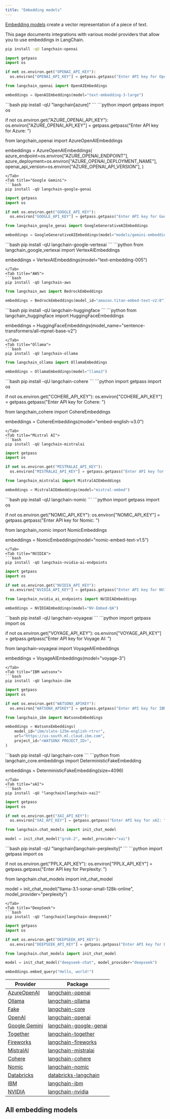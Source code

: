 ```yaml
---
title: "Embedding models"
---
```


[Embedding models](/oss/concepts/embedding_models) create a vector representation of a piece of text.

This page documents integrations with various model providers that allow you to use embeddings in LangChain.

<Tabs>
<Tab title="OpenAI">

```bash
pip install -qU langchain-openai
```
```python
import getpass
import os

if not os.environ.get("OPENAI_API_KEY"):
  os.environ["OPENAI_API_KEY"] = getpass.getpass("Enter API key for OpenAI: ")

from langchain_openai import OpenAIEmbeddings

embeddings = OpenAIEmbeddings(model="text-embedding-3-large")
```
</Tab>
<Tab title="Azure">
```bash
pip install -qU "langchain[azure]"
```
```python
import getpass
import os

if not os.environ.get("AZURE_OPENAI_API_KEY"):
  os.environ["AZURE_OPENAI_API_KEY"] = getpass.getpass("Enter API key for Azure: ")

from langchain_openai import AzureOpenAIEmbeddings

embeddings = AzureOpenAIEmbeddings(
    azure_endpoint=os.environ["AZURE_OPENAI_ENDPOINT"],
    azure_deployment=os.environ["AZURE_OPENAI_DEPLOYMENT_NAME"],
    openai_api_version=os.environ["AZURE_OPENAI_API_VERSION"],
)
```
</Tab>
<Tab title="Google Gemini">
```bash
pip install -qU langchain-google-genai
```
```python
import getpass
import os

if not os.environ.get("GOOGLE_API_KEY"):
  os.environ["GOOGLE_API_KEY"] = getpass.getpass("Enter API key for Google Gemini: ")

from langchain_google_genai import GoogleGenerativeAIEmbeddings

embeddings = GoogleGenerativeAIEmbeddings(model="models/gemini-embedding-001")
```
</Tab>
<Tab title="Google Vertex">
```bash
pip install -qU langchain-google-vertexai
```
```python
from langchain_google_vertexai import VertexAIEmbeddings

embeddings = VertexAIEmbeddings(model="text-embedding-005")
```
</Tab>
<Tab title="AWS">
```bash
pip install -qU langchain-aws
```
```python
from langchain_aws import BedrockEmbeddings

embeddings = BedrockEmbeddings(model_id="amazon.titan-embed-text-v2:0")
```
</Tab>
<Tab title="HuggingFace">
```bash
pip install -qU langchain-huggingface
```
```python
from langchain_huggingface import HuggingFaceEmbeddings

embeddings = HuggingFaceEmbeddings(model_name="sentence-transformers/all-mpnet-base-v2")
```
</Tab>
<Tab title="Ollama">
```bash
pip install -qU langchain-ollama
```
```python
from langchain_ollama import OllamaEmbeddings

embeddings = OllamaEmbeddings(model="llama3")
```
</Tab>
<Tab title="Cohere">
```bash
pip install -qU langchain-cohere
```
```python
import getpass
import os

if not os.environ.get("COHERE_API_KEY"):
  os.environ["COHERE_API_KEY"] = getpass.getpass("Enter API key for Cohere: ")

from langchain_cohere import CohereEmbeddings

embeddings = CohereEmbeddings(model="embed-english-v3.0")
```
</Tab>
<Tab title="Mistral AI">
```bash
pip install -qU langchain-mistralai
```
```python
import getpass
import os

if not os.environ.get("MISTRALAI_API_KEY"):
  os.environ["MISTRALAI_API_KEY"] = getpass.getpass("Enter API key for MistralAI: ")

from langchain_mistralai import MistralAIEmbeddings

embeddings = MistralAIEmbeddings(model="mistral-embed")
```
</Tab>
<Tab title="Nomic">
```bash
pip install -qU langchain-nomic
```
```python
import getpass
import os

if not os.environ.get("NOMIC_API_KEY"):
  os.environ["NOMIC_API_KEY"] = getpass.getpass("Enter API key for Nomic: ")

from langchain_nomic import NomicEmbeddings

embeddings = NomicEmbeddings(model="nomic-embed-text-v1.5")
```
</Tab>
<Tab title="NVIDIA">
```bash
pip install -qU langchain-nvidia-ai-endpoints
```
```python
import getpass
import os

if not os.environ.get("NVIDIA_API_KEY"):
  os.environ["NVIDIA_API_KEY"] = getpass.getpass("Enter API key for NVIDIA: ")

from langchain_nvidia_ai_endpoints import NVIDIAEmbeddings

embeddings = NVIDIAEmbeddings(model="NV-Embed-QA")
```
</Tab>
<Tab title="Voyage AI">
```bash
pip install -qU langchain-voyageai
```
```python
import getpass
import os

if not os.environ.get("VOYAGE_API_KEY"):
  os.environ["VOYAGE_API_KEY"] = getpass.getpass("Enter API key for Voyage AI: ")

from langchain-voyageai import VoyageAIEmbeddings

embeddings = VoyageAIEmbeddings(model="voyage-3")
```
</Tab>
<Tab title="IBM watsonx">
```bash
pip install -qU langchain-ibm
```
```python
import getpass
import os

if not os.environ.get("WATSONX_APIKEY"):
  os.environ["WATSONX_APIKEY"] = getpass.getpass("Enter API key for IBM watsonx: ")

from langchain_ibm import WatsonxEmbeddings

embeddings = WatsonxEmbeddings(
    model_id="ibm/slate-125m-english-rtrvr",
    url="https://us-south.ml.cloud.ibm.com",
    project_id="<WATSONX PROJECT_ID>",
)
```
</Tab>
<Tab title="Fake">
```bash
pip install -qU langchain-core
```
```python
from langchain_core.embeddings import DeterministicFakeEmbedding

embeddings = DeterministicFakeEmbedding(size=4096)
```
</Tab>
<Tab title="xAI">
```bash
pip install -qU "langchain[langchain-xai]"
```
```python
import getpass
import os

if not os.environ.get("XAI_API_KEY"):
  os.environ["XAI_API_KEY"] = getpass.getpass("Enter API key for xAI: ")

from langchain.chat_models import init_chat_model

model = init_chat_model("grok-2", model_provider="xai")
```
</Tab>
<Tab title="Perplexity">
```bash
pip install -qU "langchain[langchain-perplexity]"
```
```python
import getpass
import os

if not os.environ.get("PPLX_API_KEY"):
  os.environ["PPLX_API_KEY"] = getpass.getpass("Enter API key for Perplexity: ")

from langchain.chat_models import init_chat_model

model = init_chat_model("llama-3.1-sonar-small-128k-online", model_provider="perplexity")
```
</Tab>
<Tab title="DeepSeek">
```bash
pip install -qU "langchain[langchain-deepseek]"
```
```python
import getpass
import os

if not os.environ.get("DEEPSEEK_API_KEY"):
  os.environ["DEEPSEEK_API_KEY"] = getpass.getpass("Enter API key for DeepSeek: ")

from langchain.chat_models import init_chat_model

model = init_chat_model("deepseek-chat", model_provider="deepseek")
```
</Tab>
</Tabs>

```python
embeddings.embed_query("Hello, world!")
```

| Provider | Package |
|-----------|---------|
| [AzureOpenAI](/oss/integrations/text_embedding/azureopenai) | [langchain-openai](https://python.langchain.com/api_reference/openai/embeddings/langchain_openai.embeddings.azure.AzureOpenAIEmbeddings.html) |
| [Ollama](/oss/integrations/text_embedding/ollama) | [langchain-ollama](https://python.langchain.com/api_reference/ollama/embeddings/langchain_ollama.embeddings.OllamaEmbeddings.html) |
| [Fake](/oss/integrations/text_embedding/fake) | [langchain-core](https://python.langchain.com/api_reference/core/embeddings/langchain_core.embeddings.fake.FakeEmbeddings.html) |
| [OpenAI](/oss/integrations/text_embedding/openai) | [langchain-openai](https://python.langchain.com/api_reference/openai/chat_models/langchain_openai.chat_models.base.ChatOpenAI.html) |
| [Google Gemini](/oss/integrations/text_embedding/google_generative_ai) | [langchain-google-genai](https://python.langchain.com/api_reference/google_genai/embeddings/langchain_google_genai.embeddings.GoogleGenerativeAIEmbeddings.html) |
| [Together](/oss/integrations/text_embedding/together) | [langchain-together](https://python.langchain.com/api_reference/together/embeddings/langchain_together.embeddings.TogetherEmbeddings.html) |
| [Fireworks](/oss/integrations/text_embedding/fireworks) | [langchain-fireworks](https://python.langchain.com/api_reference/fireworks/embeddings/langchain_fireworks.embeddings.FireworksEmbeddings.html) |
| [MistralAI](/oss/integrations/text_embedding/mistralai) | [langchain-mistralai](https://python.langchain.com/api_reference/mistralai/embeddings/langchain_mistralai.embeddings.MistralAIEmbeddings.html) |
| [Cohere](/oss/integrations/text_embedding/cohere) | [langchain-cohere](https://python.langchain.com/api_reference/community/llms/langchain_community.llms.cohere.Cohere.html) |
| [Nomic](/oss/integrations/text_embedding/nomic) | [langchain-nomic](https://python.langchain.com/api_reference/nomic/embeddings/langchain_nomic.embeddings.NomicEmbeddings.html) |
| [Databricks](/oss/integrations/text_embedding/databricks) | [databricks-langchain](https://api-docs.databricks.com/python/databricks-ai-bridge/latest/databricks_langchain.html#databricks_langchain.DatabricksEmbeddings) |
| [IBM](/oss/integrations/text_embedding/ibm_watsonx) | [langchain-ibm](https://python.langchain.com/api_reference/ibm/embeddings/langchain_ibm.embeddings.WatsonxEmbeddings.html) |
| [NVIDIA](/oss/integrations/text_embedding/nvidia_ai_endpoints) | [langchain-nvidia](https://python.langchain.com/api_reference/nvidia_ai_endpoints/embeddings/langchain_nvidia_ai_endpoints.embeddings.NVIDIAEmbeddings.html) |

## All embedding models

<Columns cols={3}>
<Card title="Aleph Alpha" icon="link" href="/oss/integrations/text_embedding/aleph_alpha" arrow="true" cta="View guide"></Card>
<Card title="Anyscale" icon="link" href="/oss/integrations/text_embedding/anyscale" arrow="true" cta="View guide"></Card>
<Card title="Ascend" icon="link" href="/oss/integrations/text_embedding/ascend" arrow="true" cta="View guide"></Card>
<Card title="AwaDB" icon="link" href="/oss/integrations/text_embedding/awadb" arrow="true" cta="View guide"></Card>
<Card title="AzureOpenAI" icon="link" href="/oss/integrations/text_embedding/azureopenai" arrow="true" cta="View guide"></Card>
<Card title="Baichuan Text Embeddings" icon="link" href="/oss/integrations/text_embedding/baichuan" arrow="true" cta="View guide"></Card>
<Card title="Baidu Qianfan" icon="link" href="/oss/integrations/text_embedding/baidu_qianfan_endpoint" arrow="true" cta="View guide"></Card>
<Card title="Bedrock" icon="link" href="/oss/integrations/text_embedding/bedrock" arrow="true" cta="View guide"></Card>
<Card title="BGE on Hugging Face" icon="link" href="/oss/integrations/text_embedding/bge_huggingface" arrow="true" cta="View guide"></Card>
<Card title="Bookend AI" icon="link" href="/oss/integrations/text_embedding/bookend" arrow="true" cta="View guide"></Card>
<Card title="Clarifai" icon="link" href="/oss/integrations/text_embedding/clarifai" arrow="true" cta="View guide"></Card>
<Card title="Cloudflare Workers AI" icon="link" href="/oss/integrations/text_embedding/cloudflare_workersai" arrow="true" cta="View guide"></Card>
<Card title="Clova Embeddings" icon="link" href="/oss/integrations/text_embedding/clova" arrow="true" cta="View guide"></Card>
<Card title="Cohere" icon="link" href="/oss/integrations/text_embedding/cohere" arrow="true" cta="View guide"></Card>
<Card title="DashScope" icon="link" href="/oss/integrations/text_embedding/dashscope" arrow="true" cta="View guide"></Card>
<Card title="Databricks" icon="link" href="/oss/integrations/text_embedding/databricks" arrow="true" cta="View guide"></Card>
<Card title="DeepInfra" icon="link" href="/oss/integrations/text_embedding/deepinfra" arrow="true" cta="View guide"></Card>
<Card title="EDEN AI" icon="link" href="/oss/integrations/text_embedding/edenai" arrow="true" cta="View guide"></Card>
<Card title="Elasticsearch" icon="link" href="/oss/integrations/text_embedding/elasticsearch" arrow="true" cta="View guide"></Card>
<Card title="Embaas" icon="link" href="/oss/integrations/text_embedding/embaas" arrow="true" cta="View guide"></Card>
<Card title="Fake Embeddings" icon="link" href="/oss/integrations/text_embedding/fake" arrow="true" cta="View guide"></Card>
<Card title="FastEmbed by Qdrant" icon="link" href="/oss/integrations/text_embedding/fastembed" arrow="true" cta="View guide"></Card>
<Card title="Fireworks" icon="link" href="/oss/integrations/text_embedding/fireworks" arrow="true" cta="View guide"></Card>
<Card title="Google Gemini" icon="link" href="/oss/integrations/text_embedding/google_generative_ai" arrow="true" cta="View guide"></Card>
<Card title="Google Vertex AI" icon="link" href="/oss/integrations/text_embedding/google_vertex_ai_palm" arrow="true" cta="View guide"></Card>
<Card title="GPT4All" icon="link" href="/oss/integrations/text_embedding/gpt4all" arrow="true" cta="View guide"></Card>
<Card title="Gradient" icon="link" href="/oss/integrations/text_embedding/gradient" arrow="true" cta="View guide"></Card>
<Card title="GreenNode" icon="link" href="/oss/integrations/text_embedding/greennode" arrow="true" cta="View guide"></Card>
<Card title="Hugging Face" icon="link" href="/oss/integrations/text_embedding/huggingfacehub" arrow="true" cta="View guide"></Card>
<Card title="IBM watsonx.ai" icon="link" href="/oss/integrations/text_embedding/ibm_watsonx" arrow="true" cta="View guide"></Card>
<Card title="Infinity" icon="link" href="/oss/integrations/text_embedding/infinity" arrow="true" cta="View guide"></Card>
<Card title="Instruct Embeddings" icon="link" href="/oss/integrations/text_embedding/instruct_embeddings" arrow="true" cta="View guide"></Card>
<Card title="IPEX-LLM CPU" icon="link" href="/oss/integrations/text_embedding/ipex_llm" arrow="true" cta="View guide"></Card>
<Card title="IPEX-LLM GPU" icon="link" href="/oss/integrations/text_embedding/ipex_llm_gpu" arrow="true" cta="View guide"></Card>
<Card title="Intel Extension for Transformers" icon="link" href="/oss/integrations/text_embedding/itrex" arrow="true" cta="View guide"></Card>
<Card title="Jina" icon="link" href="/oss/integrations/text_embedding/jina" arrow="true" cta="View guide"></Card>
<Card title="John Snow Labs" icon="link" href="/oss/integrations/text_embedding/johnsnowlabs_embedding" arrow="true" cta="View guide"></Card>
<Card title="LASER" icon="link" href="/oss/integrations/text_embedding/laser" arrow="true" cta="View guide"></Card>
<Card title="Lindorm" icon="link" href="/oss/integrations/text_embedding/lindorm" arrow="true" cta="View guide"></Card>
<Card title="Llama.cpp" icon="link" href="/oss/integrations/text_embedding/llamacpp" arrow="true" cta="View guide"></Card>
<Card title="Llamafile" icon="link" href="/oss/integrations/text_embedding/llamafile" arrow="true" cta="View guide"></Card>
<Card title="LLMRails" icon="link" href="/oss/integrations/text_embedding/llm_rails" arrow="true" cta="View guide"></Card>
<Card title="LocalAI" icon="link" href="/oss/integrations/text_embedding/localai" arrow="true" cta="View guide"></Card>
<Card title="MiniMax" icon="link" href="/oss/integrations/text_embedding/minimax" arrow="true" cta="View guide"></Card>
<Card title="MistralAI" icon="link" href="/oss/integrations/text_embedding/mistralai" arrow="true" cta="View guide"></Card>
<Card title="Model2Vec" icon="link" href="/oss/integrations/text_embedding/model2vec" arrow="true" cta="View guide"></Card>
<Card title="ModelScope" icon="link" href="/oss/integrations/text_embedding/modelscope_embedding" arrow="true" cta="View guide"></Card>
<Card title="MosaicML" icon="link" href="/oss/integrations/text_embedding/mosaicml" arrow="true" cta="View guide"></Card>
<Card title="Naver" icon="link" href="/oss/integrations/text_embedding/naver" arrow="true" cta="View guide"></Card>
<Card title="Nebius" icon="link" href="/oss/integrations/text_embedding/nebius" arrow="true" cta="View guide"></Card>
<Card title="Netmind" icon="link" href="/oss/integrations/text_embedding/netmind" arrow="true" cta="View guide"></Card>
<Card title="NLP Cloud" icon="link" href="/oss/integrations/text_embedding/nlp_cloud" arrow="true" cta="View guide"></Card>
<Card title="Nomic" icon="link" href="/oss/integrations/text_embedding/nomic" arrow="true" cta="View guide"></Card>
<Card title="NVIDIA NIMs" icon="link" href="/oss/integrations/text_embedding/nvidia_ai_endpoints" arrow="true" cta="View guide"></Card>
<Card title="Oracle Cloud Infrastructure" icon="link" href="/oss/integrations/text_embedding/oci_generative_ai" arrow="true" cta="View guide"></Card>
<Card title="Ollama" icon="link" href="/oss/integrations/text_embedding/ollama" arrow="true" cta="View guide"></Card>
<Card title="OpenClip" icon="link" href="/oss/integrations/text_embedding/open_clip" arrow="true" cta="View guide"></Card>
<Card title="OpenAI" icon="link" href="/oss/integrations/text_embedding/openai" arrow="true" cta="View guide"></Card>
<Card title="OpenVINO" icon="link" href="/oss/integrations/text_embedding/openvino" arrow="true" cta="View guide"></Card>
<Card title="Optimum Intel" icon="link" href="/oss/integrations/text_embedding/optimum_intel" arrow="true" cta="View guide"></Card>
<Card title="Oracle AI Vector Search" icon="link" href="/oss/integrations/text_embedding/oracleai" arrow="true" cta="View guide"></Card>
<Card title="OVHcloud" icon="link" href="/oss/integrations/text_embedding/ovhcloud" arrow="true" cta="View guide"></Card>
<Card title="Pinecone Embeddings" icon="link" href="/oss/integrations/text_embedding/pinecone" arrow="true" cta="View guide"></Card>
<Card title="PredictionGuard" icon="link" href="/oss/integrations/text_embedding/predictionguard" arrow="true" cta="View guide"></Card>
<Card title="PremAI" icon="link" href="/oss/integrations/text_embedding/premai" arrow="true" cta="View guide"></Card>
<Card title="SageMaker" icon="link" href="/oss/integrations/text_embedding/sagemaker-endpoint" arrow="true" cta="View guide"></Card>
<Card title="SambaNovaCloud" icon="link" href="/oss/integrations/text_embedding/sambanova" arrow="true" cta="View guide"></Card>
<Card title="SambaStudio" icon="link" href="/oss/integrations/text_embedding/sambastudio" arrow="true" cta="View guide"></Card>
<Card title="Self Hosted" icon="link" href="/oss/integrations/text_embedding/self-hosted" arrow="true" cta="View guide"></Card>
<Card title="Sentence Transformers" icon="link" href="/oss/integrations/text_embedding/sentence_transformers" arrow="true" cta="View guide"></Card>
<Card title="Solar" icon="link" href="/oss/integrations/text_embedding/solar" arrow="true" cta="View guide"></Card>
<Card title="SpaCy" icon="link" href="/oss/integrations/text_embedding/spacy_embedding" arrow="true" cta="View guide"></Card>
<Card title="SparkLLM" icon="link" href="/oss/integrations/text_embedding/sparkllm" arrow="true" cta="View guide"></Card>
<Card title="TensorFlow Hub" icon="link" href="/oss/integrations/text_embedding/tensorflowhub" arrow="true" cta="View guide"></Card>
<Card title="Text Embeddings Inference" icon="link" href="/oss/integrations/text_embedding/text_embeddings_inference" arrow="true" cta="View guide"></Card>
<Card title="TextEmbed" icon="link" href="/oss/integrations/text_embedding/textembed" arrow="true" cta="View guide"></Card>
<Card title="Titan Takeoff" icon="link" href="/oss/integrations/text_embedding/titan_takeoff" arrow="true" cta="View guide"></Card>
<Card title="Together AI" icon="link" href="/oss/integrations/text_embedding/together" arrow="true" cta="View guide"></Card>
<Card title="Upstage" icon="link" href="/oss/integrations/text_embedding/upstage" arrow="true" cta="View guide"></Card>
<Card title="Volc Engine" icon="link" href="/oss/integrations/text_embedding/volcengine" arrow="true" cta="View guide"></Card>
<Card title="Voyage AI" icon="link" href="/oss/integrations/text_embedding/voyageai" arrow="true" cta="View guide"></Card>
<Card title="Xinference" icon="link" href="/oss/integrations/text_embedding/xinference" arrow="true" cta="View guide"></Card>
<Card title="YandexGPT" icon="link" href="/oss/integrations/text_embedding/yandex" arrow="true" cta="View guide"></Card>
<Card title="ZhipuAI" icon="link" href="/oss/integrations/text_embedding/zhipuai" arrow="true" cta="View guide"></Card>
</Columns>

